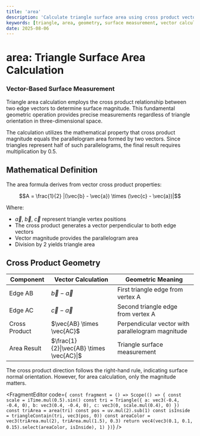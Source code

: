 ```yaml
---
title: 'area'
description: 'Calculate triangle surface area using cross product vector magnitude'
keywords: [triangle, area, geometry, surface measurement, vector calculation]
date: 2025-08-06
---
```



# area: Triangle Surface Area Calculation

### Vector-Based Surface Measurement

Triangle area calculation employs the cross product relationship between two edge vectors to determine surface magnitude. This fundamental geometric operation provides precise measurements regardless of triangle orientation in three-dimensional space.

The calculation utilizes the mathematical property that cross product magnitude equals the parallelogram area formed by two vectors. Since triangles represent half of such parallelograms, the final result requires multiplication by 0.5.

## Mathematical Definition

The area formula derives from vector cross product properties:

$$A = \frac{1}{2} |(\vec{b} - \vec{a}) \times (\vec{c} - \vec{a})|$$

Where:

- $\vec{a}$, $\vec{b}$, $\vec{c}$ represent triangle vertex positions
- The cross product generates a vector perpendicular to both edge vectors
- Vector magnitude provides the parallelogram area
- Division by 2 yields triangle area

## Cross Product Geometry

| Component     | Vector Calculation                        | Geometric Meaning                                 |
| ------------- | ----------------------------------------- | ------------------------------------------------- |
| Edge AB       | $\vec{b} - \vec{a}$                       | First triangle edge from vertex A                 |
| Edge AC       | $\vec{c} - \vec{a}$                       | Second triangle edge from vertex A                |
| Cross Product | $\vec{AB} \times \vec{AC}$                | Perpendicular vector with parallelogram magnitude |
| Area Result   | $\frac{1}{2}\|\vec{AB} \times \vec{AC}\|$ | Triangle surface measurement                      |

The cross product direction follows the right-hand rule, indicating surface normal orientation. However, for area calculation, only the magnitude matters.

<FragmentEditor
        code={`
const fragment = () => Scope(() => {
        const scale = iTime.mul(0.5).sin()
        const tri = Triangle({
                a: vec3(-0.4, -0.4, 0),
                b: vec3(0.4, -0.4, 0),
                c: vec3(0, scale.mul(0.4), 0)
        })
        const triArea = area(tri)
        const pos = uv.mul(2).sub(1)
        const isInside = triangleContain(tri, vec3(pos, 0))
        const areaColor = vec3(triArea.mul(2), triArea.mul(1.5), 0.3)
        return vec4(vec3(0.1, 0.1, 0.15).select(areaColor, isInside), 1)
})`}
/>
